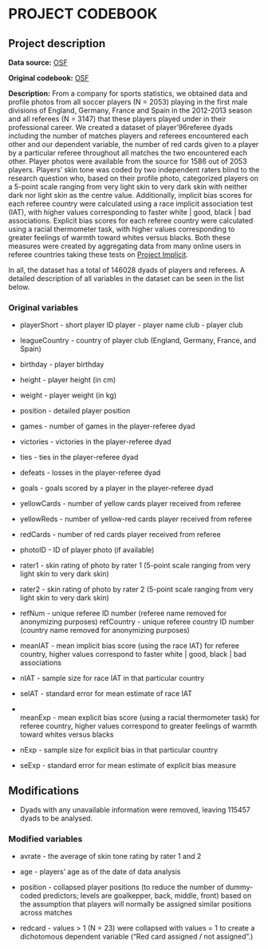 # PROJECT CODEBOOK

## Project description

**Data source:** [OSF](https://osf.io/fv8c3)

**Original codebook:** [OSF](https://osf.io/9yh4x)

**Description:** From a company for sports statistics, we obtained data and profile photos from all soccer players (N = 2053) playing in the first male divisions of England, Germany, France and Spain in the 2012-2013 season and all referees (N = 3147) that these players played under in their professional career. We created a dataset of player'96referee dyads including the number of matches players and referees encountered each other and our dependent variable, the number of red cards given to a player by a particular referee throughout all matches the two encountered each other. Player photos were available from the source for 1586 out of 2053 players. Players' skin tone was coded by two independent raters blind to the research question who, based on their profile photo, categorized players on a 5-point scale ranging from very light skin to very dark skin with neither dark nor light skin as the centre value. Additionally, implicit bias scores for each referee country were calculated using a race implicit association test (IAT), with higher values corresponding to faster white \| good, black \| bad associations. Explicit bias scores for each referee country were calculated using a racial thermometer task, with higher values corresponding to greater feelings of warmth toward whites versus blacks. Both these measures were created by aggregating data from many online users in referee countries taking these tests on [Project Implicit](http://projectimplicit.net/index.html).

In all, the dataset has a total of 146028 dyads of players and referees. A detailed description of all variables in the dataset can be seen in the list below.

### **Original variables**

-   playerShort - short player ID player - player name club - player club

-   leagueCountry - country of player club (England, Germany, France, and Spain)

-   birthday - player birthday

-   height - player height (in cm)

-   weight - player weight (in kg)

-   position - detailed player position

-   games - number of games in the player-referee dyad

-   victories - victories in the player-referee dyad

-   ties - ties in the player-referee dyad

-   defeats - losses in the player-referee dyad

-   goals - goals scored by a player in the player-referee dyad

-   yellowCards - number of yellow cards player received from referee

-   yellowReds - number of yellow-red cards player received from referee

-   redCards - number of red cards player received from referee

-   photoID - ID of player photo (if available)

-   rater1 - skin rating of photo by rater 1 (5-point scale ranging from very light skin to very dark skin)

-   rater2 - skin rating of photo by rater 2 (5-point scale ranging from very light skin to very dark skin)

-   refNum - unique referee ID number (referee name removed for anonymizing purposes) refCountry - unique referee country ID number (country name removed for anonymizing purposes)

-   meanIAT - mean implicit bias score (using the race IAT) for referee country, higher values correspond to faster white \| good, black \| bad associations

-   nIAT - sample size for race IAT in that particular country

-   seIAT - standard error for mean estimate of race IAT

-   \
    meanExp - mean explicit bias score (using a racial thermometer task) for referee country, higher values correspond to greater feelings of warmth toward whites versus blacks

-   nExp - sample size for explicit bias in that particular country

-   seExp - standard error for mean estimate of explicit bias measure

## **Modifications**

-   Dyads with any unavailable information were removed, leaving 115457 dyads to be analysed.

### **Modified variables**

-   avrate - the average of skin tone rating by rater 1 and 2

-   age - players' age as of the date of data analysis

-   position - collapsed player positions (to reduce the number of dummy-coded predictors; levels are goalkepper, back, middle, front) based on the assumption that players will normally be assigned similar positions across matches

-   redcard - values \> 1 (N = 23) were collapsed with values = 1 to create a dichotomous dependent variable ("Red card assigned / not assigned".)
